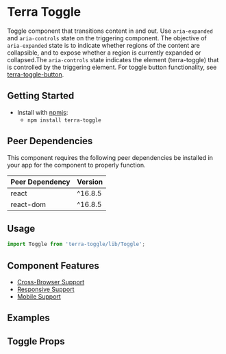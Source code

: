 


<Badge />

# Terra Toggle

Toggle component that transitions content in and out. Use `aria-expanded` and `aria-controls` state on the triggering component. The objective of `aria-expanded` state is to indicate whether regions of the content are collapsible, and to expose whether a region is currently expanded or collapsed.The `aria-controls` state indicates the element (terra-toggle) that is controlled by the triggering element. For toggle button functionality, see [terra-toggle-button](https://engineering.cerner.com/terra-ui/#/components/terra-toggle-button/toggle-button/toggle-button).

## Getting Started

- Install with [npmjs](https://www.npmjs.com):
  - `npm install terra-toggle`

<!-- AUTO-GENERATED-CONTENT:START Peer Dependencies -->
## Peer Dependencies

This component requires the following peer dependencies be installed in your app for the component to properly function.

| Peer Dependency | Version |
|-|-|
| react | ^16.8.5 |
| react-dom | ^16.8.5 |

<!-- AUTO-GENERATED-CONTENT:END -->

## Usage

```jsx
import Toggle from 'terra-toggle/lib/Toggle';
```

## Component Features
* [Cross-Browser Support](https://engineering.cerner.com/terra-ui/about/terra-ui/component-standards#cross-browser-support)
* [Responsive Support](https://engineering.cerner.com/terra-ui/about/terra-ui/component-standards#responsive-support)
* [Mobile Support](https://engineering.cerner.com/terra-ui/about/terra-ui/component-standards#mobile-support)

## Examples
<DefaultToggle />
<AnimatedToggle title="isAnimated Toggle" />
<ToggleWithLabel title="Toggle With Label"/>

## Toggle Props
<TogglePropsTable />